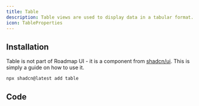 ```yaml
---
title: Table
description: Table views are used to display data in a tabular format. They are useful for displaying large amounts of data in a structured way.
icon: TableProperties
---
```


<div className="not-prose w-full bg-white border rounded-xl overflow-auto" style={{ height: '32rem' }}>
  <Table />
</div>

## Installation

Table is not part of Roadmap UI - it is a component from [shadcn/ui](https://ui.shadcn.com/). This is simply a guide on how to use it.

```bash
npx shadcn@latest add table
```

## Code

